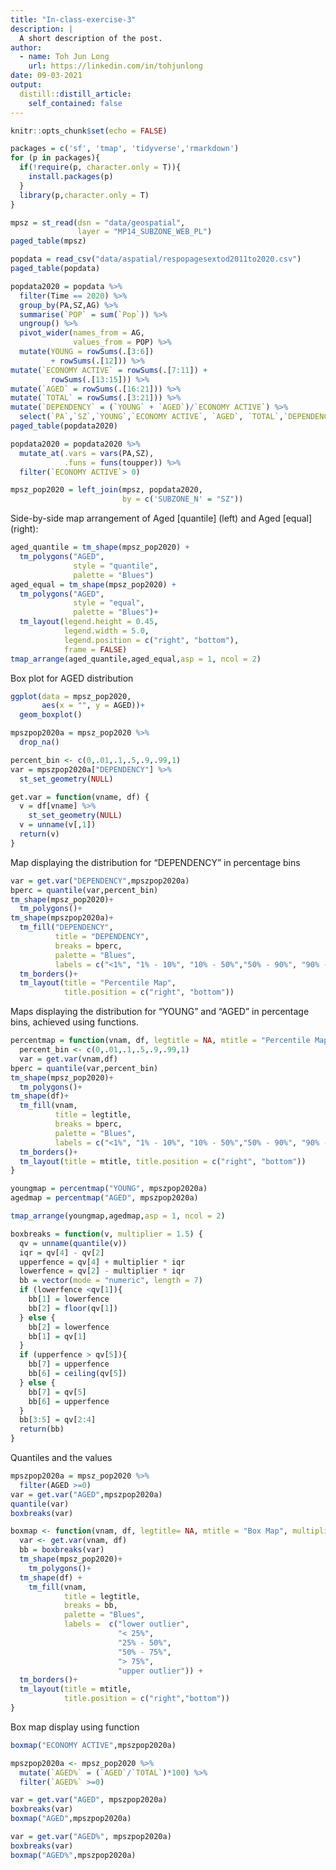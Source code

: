 ```yaml
---
title: "In-class-exercise-3"
description: |
  A short description of the post.
author:
  - name: Toh Jun Long
    url: https://linkedin.com/in/tohjunlong
date: 09-03-2021
output:
  distill::distill_article:
    self_contained: false
---
```



```r
knitr::opts_chunk$set(echo = FALSE)
```

```r
packages = c('sf', 'tmap', 'tidyverse','rmarkdown')
for (p in packages){
  if(!require(p, character.only = T)){
    install.packages(p)
  }
  library(p,character.only = T)
}
```

```r
mpsz = st_read(dsn = "data/geospatial",
               layer = "MP14_SUBZONE_WEB_PL")
paged_table(mpsz)
```
```r
popdata = read_csv("data/aspatial/respopagesextod2011to2020.csv")
paged_table(popdata)
```

```r
popdata2020 = popdata %>% 
  filter(Time == 2020) %>% 
  group_by(PA,SZ,AG) %>% 
  summarise(`POP` = sum(`Pop`)) %>% 
  ungroup() %>% 
  pivot_wider(names_from = AG,
              values_from = POP) %>% 
  mutate(YOUNG = rowSums(.[3:6])
         + rowSums(.[12])) %>% 
mutate(`ECONOMY ACTIVE` = rowSums(.[7:11]) +
         rowSums(.[13:15])) %>% 
mutate(`AGED` = rowSums(.[16:21])) %>% 
mutate(`TOTAL` = rowSums(.[3:21])) %>% 
mutate(`DEPENDENCY` = (`YOUNG` + `AGED`)/`ECONOMY ACTIVE`) %>% 
  select(`PA`,`SZ`,`YOUNG`,`ECONOMY ACTIVE`, `AGED`, `TOTAL`,`DEPENDENCY`)
paged_table(popdata2020)

```

```r
popdata2020 = popdata2020 %>% 
  mutate_at(.vars = vars(PA,SZ),
            .funs = funs(toupper)) %>% 
  filter(`ECONOMY ACTIVE`> 0)
```

```r
mpsz_pop2020 = left_join(mpsz, popdata2020,
                         by = c('SUBZONE_N' = "SZ"))
```

Side-by-side map arrangement of Aged [quantile] (left) and Aged [equal] (right):

```r
aged_quantile = tm_shape(mpsz_pop2020) +
  tm_polygons("AGED",
              style = "quantile",
              palette = "Blues")
aged_equal = tm_shape(mpsz_pop2020) +
  tm_polygons("AGED",
              style = "equal",
              palette = "Blues")+
  tm_layout(legend.height = 0.45,
            legend.width = 5.0,
            legend.position = c("right", "bottom"),
            frame = FALSE)
tmap_arrange(aged_quantile,aged_equal,asp = 1, ncol = 2)
```

Box plot for AGED distribution

```r
ggplot(data = mpsz_pop2020,
       aes(x = "", y = AGED))+
  geom_boxplot()
```

```r
mpszpop2020a = mpsz_pop2020 %>% 
  drop_na()
```

```r
percent_bin <- c(0,.01,.1,.5,.9,.99,1)
var = mpszpop2020a["DEPENDENCY"] %>%
  st_set_geometry(NULL)
```

```r
get.var = function(vname, df) {
  v = df[vname] %>% 
    st_set_geometry(NULL)
  v = unname(v[,1])
  return(v)
}
```

Map displaying the distribution for "DEPENDENCY" in percentage bins

```r
var = get.var("DEPENDENCY",mpszpop2020a)
bperc = quantile(var,percent_bin)
tm_shape(mpsz_pop2020)+
  tm_polygons()+
tm_shape(mpszpop2020a)+
  tm_fill("DEPENDENCY",
          title = "DEPENDENCY",
          breaks = bperc,
          palette = "Blues",
          labels = c("<1%", "1% - 10%", "10% - 50%","50% - 90%", "90% - 99%", ">99%")) +
  tm_borders()+
  tm_layout(title = "Percentile Map",
            title.position = c("right", "bottom"))

```

Maps displaying the distribution for "YOUNG" and "AGED" in percentage bins, achieved using functions.

```r
percentmap = function(vnam, df, legtitle = NA, mtitle = "Percentile Map") {
  percent_bin <- c(0,.01,.1,.5,.9,.99,1)
  var = get.var(vnam,df)
bperc = quantile(var,percent_bin)
tm_shape(mpsz_pop2020)+
  tm_polygons()+
tm_shape(df)+
  tm_fill(vnam,
          title = legtitle,
          breaks = bperc,
          palette = "Blues",
          labels = c("<1%", "1% - 10%", "10% - 50%","50% - 90%", "90% - 99%", ">99%")) +
  tm_borders()+
  tm_layout(title = mtitle, title.position = c("right", "bottom"))
}
```

```r
youngmap = percentmap("YOUNG", mpszpop2020a)
agedmap = percentmap("AGED", mpszpop2020a)
```

```r
tmap_arrange(youngmap,agedmap,asp = 1, ncol = 2)
```

```r
boxbreaks = function(v, multiplier = 1.5) {
  qv = unname(quantile(v))
  iqr = qv[4] - qv[2]
  upperfence = qv[4] + multiplier * iqr
  lowerfence = qv[2] - multiplier * iqr
  bb = vector(mode = "numeric", length = 7)
  if (lowerfence <qv[1]){
    bb[1] = lowerfence
    bb[2] = floor(qv[1])
  } else {
    bb[2] = lowerfence
    bb[1] = qv[1]
  }
  if (upperfence > qv[5]){
    bb[7] = upperfence
    bb[6] = ceiling(qv[5])
  } else {
    bb[7] = qv[5]
    bb[6] = upperfence
  }
  bb[3:5] = qv[2:4]
  return(bb)
}
```

Quantiles and the values

```r
mpszpop2020a = mpsz_pop2020 %>% 
  filter(AGED >=0)
var = get.var("AGED",mpszpop2020a)
quantile(var)
boxbreaks(var)
```

```r
boxmap <- function(vnam, df, legtitle= NA, mtitle = "Box Map", multiplier = 1.5) {
  var <- get.var(vnam, df)
  bb = boxbreaks(var)
  tm_shape(mpsz_pop2020)+
    tm_polygons()+
  tm_shape(df) +
    tm_fill(vnam,
            title = legtitle,
            breaks = bb,
            palette = "Blues",
            labels =  c("lower outlier",
                        "< 25%",
                        "25% - 50%",
                        "50% - 75%",
                        "> 75%",
                        "upper outlier")) +
  tm_borders()+
  tm_layout(title = mtitle,
            title.position = c("right","bottom"))
}
```

Box map display using function

```r
boxmap("ECONOMY ACTIVE",mpszpop2020a)
```

```r
mpszpop2020a <- mpsz_pop2020 %>% 
  mutate(`AGED%` = (`AGED`/`TOTAL`)*100) %>% 
  filter(`AGED%` >=0)
```

```r
var = get.var("AGED", mpszpop2020a)
boxbreaks(var)
boxmap("AGED",mpszpop2020a)
```

```r
var = get.var("AGED%", mpszpop2020a)
boxbreaks(var)
boxmap("AGED%",mpszpop2020a)
```

